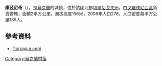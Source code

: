 {{coord|51|58|17|N|31|33|58|E|scale:100000|display=title}}

'''庫茲尼奇'''（{{lang-uk|Кузничі}}），是[[烏克蘭|烏克蘭]]的城鎮，位於該國北部[[切爾尼戈夫州|切爾尼戈夫州]]，由[[戈羅德尼亞區|戈羅德尼亞區]]負責管轄，面積2平方公里，海拔高度156米，2006年人口278，人口密度每平方公里139人。

==參考資料==
*[http://weather.in.ua/ua/chernigovskaja/12623 Погода в селі ] {{Wayback|url=http://weather.in.ua/ua/chernigovskaja/12623 |date=20200813151922 }}

{{Ukraine-geo-stub}}
[[Category:烏克蘭村落|Category:烏克蘭村落]]